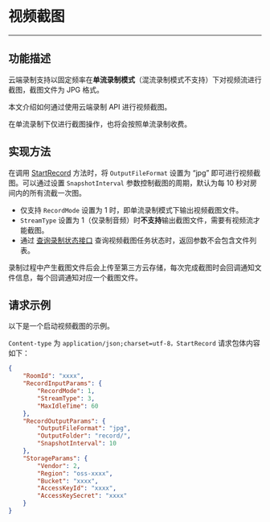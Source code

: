 # 视频截图
---
## 功能描述

云端录制支持以固定频率在**单流录制模式**（混流录制模式不支持）下对视频流进行截图，截图文件为 JPG 格式。

本文介绍如何通过使用云端录制 API 进行视频截图。

<Warning title="Warning">

在单流录制下仅进行截图操作，也将会按照单流录制收费。
</Warning>

## 实现方法

在调用 [StartRecord](/cloud-recording-server/start) 方法时，将 `OutputFileFormat` 设置为 “jpg” 即可进行视频截图。可以通过设置 `SnapshotInterval` 参数控制截图的周期，默认为每 10 秒对房间内的所有流截一次图。

<Warning title="Warning">

* 仅支持 `RecordMode` 设置为 1 时，即单流录制模式下输出视频截图文件。  
* `StreamType` 设置为 1（仅录制音频）时**不支持**输出截图文件，需要有视频流才能截图。
* 通过 [查询录制状态接口](/cloud-recording-server/query) 查询视频截图任务状态时，返回参数不会包含文件列表。
</Warning>

录制过程中产生截图文件后会上传至第三方云存储，每次完成截图时会回调通知文件信息，每个回调通知对应一个截图文件。

## 请求示例

以下是一个启动视频截图的示例。

`Content-type` 为 `application/json;charset=utf-8，StartRecord` 请求包体内容如下：

```json
{
    "RoomId": "xxxx",
    "RecordInputParams": {
        "RecordMode": 1,
        "StreamType": 3,
        "MaxIdleTime": 60
    },
    "RecordOutputParams": {
        "OutputFileFormat": "jpg",
        "OutputFolder": "record/",
        "SnapshotInterval": 10
    },
    "StorageParams": {
        "Vendor": 2,
        "Region": "oss-xxxx",
        "Bucket": "xxxx",
        "AccessKeyId": "xxxx",
        "AccessKeySecret": "xxxx"
    }
}
```
